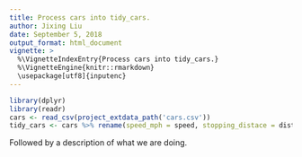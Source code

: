 ```yaml
---
title: Process cars into tidy_cars.
author: Jixing Liu
date: September 5, 2018
output_format: html_document
vignette: >
  %\VignetteIndexEntry{Process cars into tidy_cars.}
  %\VignetteEngine{knitr::rmarkdown}
  \usepackage[utf8]{inputenc}
---
```


```r
library(dplyr)
library(readr)
cars <- read_csv(project_extdata_path('cars.csv'))
tidy_cars <- cars %>% rename(speed_mph = speed, stopping_distace = dist)
```
Followed by a description of what we are doing.
